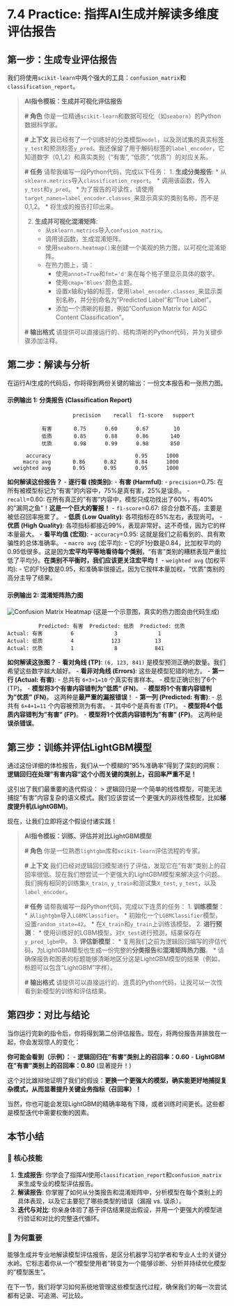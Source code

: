 # 7.4 Practice: 指挥AI生成并解读多维度评估报告

## 第一步：生成专业评估报告

我们将使用`scikit-learn`中两个强大的工具：`confusion_matrix`和`classification_report`。

> **AI指令模板：生成并可视化评估报告**
>
> **# 角色**
> 你是一位精通`scikit-learn`和数据可视化（如`seaborn`）的Python数据科学家。
>
> **# 上下文**
> 我已经有了一个训练好的分类模型`model`，以及测试集的真实标签`y_test`和预测标签`y_pred`。我还保留了用于解码标签的`label_encoder`，它知道数字（0,1,2）和真实类别（"有害", "低质", "优质"）的对应关系。
>
> **# 任务**
> 请帮我编写一段Python代码，完成以下任务：
> 1.  **生成分类报告**:
>     *   从`sklearn.metrics`导入`classification_report`。
>     *   调用该函数，传入`y_test`和`y_pred`。
>     *   为了报告的可读性，请使用`target_names=label_encoder.classes_`来显示真实的类别名称，而不是0,1,2。
>     *   将生成的报告打印出来。
>
> 2.  **生成并可视化混淆矩阵**:
>     *   从`sklearn.metrics`导入`confusion_matrix`。
>     *   调用该函数，生成混淆矩阵。
>     *   使用`seaborn.heatmap()`来创建一个美观的热力图，以可视化混淆矩阵。
>     *   在热力图上，请：
>         *   使用`annot=True`和`fmt='d'`来在每个格子里显示具体的数字。
>         *   使用`cmap='Blues'`颜色主题。
>         *   设置x轴和y轴的标签，使用`label_encoder.classes_`来显示类别名称，并分别命名为"Predicted Label"和"True Label"。
>         *   添加一个清晰的标题，例如"Confusion Matrix for AIGC Content Classification"。
>
> **# 输出格式**
> 请提供可以直接运行的、结构清晰的Python代码，并为关键步骤添加注释。


## 第二步：解读与分析

在运行AI生成的代码后，你将得到两份关键的输出：一份文本报告和一张热力图。

#### 示例输出 1: 分类报告 (Classification Report)

```
                     precision    recall  f1-score   support

           有害       0.75      0.60      0.67        10
           低质       0.85      0.88      0.86       140
           优质       0.98      0.99      0.98       850

      accuracy                           0.95      1000
     macro avg       0.86      0.82      0.84      1000
  weighted avg       0.95      0.95      0.95      1000
```

**如何解读这份报告？**
-   **逐行看 (按类别)**:
    -   **有害 (Harmful)**:
        -   `precision`=0.75: 在所有被模型标记为"有害"的内容中，75%是真有害，25%是误杀。
        -   `recall`=0.60: 在所有真正的"有害"内容中，模型只成功找出了60%，有40%的"漏网之鱼"！**这是一个巨大的警报！**
        -   `f1-score`=0.67: 综合分数不高，主要是被低召回率拖累了。
    -   **低质 (Low Quality)**: 各项指标在85%左右，表现尚可。
    -   **优质 (High Quality)**: 各项指标都接近99%，表现非常好。这不奇怪，因为它的样本量最大。
-   **看平均值 (宏观)**:
    -   `accuracy`=0.95: 这就是我们之前看到的、具有欺骗性的总体准确率。
    -   `macro avg` (宏平均):
        -   它的F1分数是0.84，比加权平均的0.95低很多。这是因为**宏平均平等地看待每个类别**，"有害"类别的糟糕表现严重拉低了平均分。**在类别不平衡时，我们应该更关注宏平均！**
    -   `weighted avg` (加权平均):
        -   它的F1分数是0.95，和准确率很接近。因为它按样本量加权，"优质"类别的高分主导了结果。

#### 示例输出 2: 混淆矩阵热力图

![Confusion Matrix Heatmap](https://i.imgur.com/example.png)  (这是一个示意图，真实的热力图会由代码生成)
```
          Predicted: 有害  Predicted: 低质  Predicted: 优质
Actual: 有害         6             3             1
Actual: 低质         4            123           13
Actual: 优质         1             8            841
```

**如何解读这张图？**
-   **看对角线 (TP)**: `(6, 123, 841)` 是模型预测正确的数量。我们希望这些数字越大越好。
-   **看非对角线 (Errors)**: 这些是模型犯错的地方。
    -   **第一行 (Actual: 有害)**:
        -   总共有 `6+3+1=10` 个真实有害样本。
        -   模型正确识别了6个 (TP)。
        -   **模型将3个有害内容错判为"低质" (FN)**。
        -   **模型将1个有害内容错判为"优质" (FN)**。 这两种是**最严重的漏报错误**！
    -   **第一列 (Predicted: 有害)**:
        -   总共有 `6+4+1=11` 个内容被预测为有害。
        -   其中6个是真有害 (TP)。
        -   **模型将4个低质内容错判为"有害" (FP)**。
        -   **模型将1个优质内容错判为"有害" (FP)**。 这两种是**误杀错误**。

## 第三步：训练并评估LightGBM模型

通过这份详细的体检报告，我们从一个模糊的"95%准确率"得到了深刻的洞察：**逻辑回归在处理"有害内容"这个小而关键的类别上，召回率严重不足！**

这引出了我们最重要的迭代假设：
> 逻辑回归是一个简单的线性模型，可能无法捕捉"有害"内容复杂的语义模式。我们应该尝试一个更强大的非线性模型，比如**梯度提升机(LightGBM)**。

现在，让我们立即将这个假设付诸实践！

> **AI指令模板：训练、评估并对比LightGBM模型**
>
> **# 角色**
> 你是一位熟悉`lightgbm`库和`scikit-learn`评估流程的专家。
>
> **# 上下文**
> 我们已经对逻辑回归模型进行了评估，发现它在"有害"类别上的召回率很低。现在我们想尝试一个更强大的LightGBM模型来解决这个问题。我们拥有相同的训练集`X_train`, `y_train`和测试集`X_test`, `y_test`，以及`label_encoder`。
>
> **# 任务**
> 请帮我编写一段Python代码，完成以下连贯的任务：
> 1.  **训练模型**：
>     *   从`lightgbm`导入`LGBMClassifier`。
>     *   初始化一个`LGBMClassifier`模型，设置`random_state=42`。
>     *   在`X_train`和`y_train`上训练该模型。
> 2.  **进行预测**：
>     *   使用训练好的LGBM模型，对`X_test`进行预测，结果保存在`y_pred_lgbm`中。
> 3.  **评估新模型**：
>     *   复用我们之前为逻辑回归编写的评估代码，为LightGBM模型也生成一份完整的**分类报告**和**混淆矩阵热力图**。
>     *   请确保报告和图表的标题能够清晰地区分这是LightGBM模型的结果（例如，标题可以包含"LightGBM"字样）。
>
> **# 输出格式**
> 请提供可以直接运行的、连贯的Python代码，让我可以一次性看到新模型的训练和评估结果。



## 第四步：对比与结论

当你运行完新的指令后，你将得到第二份评估报告。现在，将两份报告并排放在一起，你会发现惊人的变化：

**你可能会看到（示例）：**
-   **逻辑回归在"有害"类别上的召回率：0.60**
-   **LightGBM在"有害"类别上的召回率：0.80** (显著提升！)

这个对比雄辩地证明了我们的假设：**更换一个更强大的模型，确实能更好地捕捉复杂模式，从而显著提升关键业务指标（召回率）！**

当然，你也可能会发现LightGBM的精确率略有下降，或者训练时间更长。这些都是模型迭代中需要权衡的因素。

## 本节小结

### 🎯 核心技能
1.  **生成报告**: 你学会了指挥AI使用`classification_report`和`confusion_matrix`来生成专业的模型评估报告。
2.  **解读报告**: 你掌握了如何从分类报告和混淆矩阵中，分析模型在每个类别上的具体表现，以及它主要犯了哪些类型的错误（漏报 vs. 误杀）。
3.  **迭代与对比**: 你亲身体验了基于评估结果提出假设，并用一个更强大的模型进行验证和对比的完整迭代循环。

### 🤔 为何重要
能够生成并专业地解读模型评估报告，是区分机器学习初学者和专业人士的关键分水岭。它标志着你从一个"模型使用者"转变为一个能够诊断、分析并持续优化模型的"模型医生"。

在下一节，我们将学习如何系统地管理这些模型迭代过程，确保我们的每一次尝试都有记录、可追溯、可比较。 